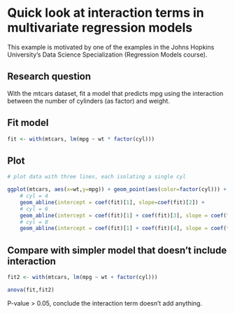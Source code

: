 # Quick look at interaction terms in multivariate regression models

This example is motivated by one of the examples in the Johns Hopkins
University's Data Science Specialization (Regression Models course).

## Research question
With the mtcars dataset, fit a model that predicts mpg using the interaction
between the number of cylinders (as factor) and weight.

## Fit model
```{r}
fit <- with(mtcars, lm(mpg ~ wt * factor(cyl)))
```

## Plot
```{r}
# plot data with three lines, each isolating a single cyl

ggplot(mtcars, aes(x=wt,y=mpg)) + geom_point(aes(color=factor(cyl))) +
    # cyl = 4
    geom_abline(intercept = coef(fit)[1], slope=coef(fit)[2]) +
    # cyl = 6
    geom_abline(intercept = coef(fit)[1] + coef(fit)[3], slope = coef(fit)[2] + coef(fit)[5]) +
    # cyl = 8
    geom_abline(intercept = coef(fit)[1] + coef(fit)[4], slope = coef(fit)[2] + coef(fit)[6])
```

## Compare with simpler model that doesn't include interaction
```{r}
fit2 <- with(mtcars, lm(mpg ~ wt + factor(cyl)))

anova(fit,fit2)
```

P-value > 0.05, conclude the interaction term doesn't add anything.

